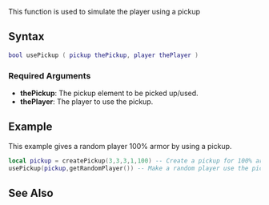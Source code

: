  
{{Server client function}}
This function is used to simulate the player using a pickup

==Syntax== 
<syntaxhighlight lang="lua">
bool usePickup ( pickup thePickup, player thePlayer )    
</syntaxhighlight> 

===Required Arguments=== 
* '''thePickup''': The pickup element to be picked up/used.
* '''thePlayer''': The player to use the pickup.

==Example== 
<section name="Server" class="server" show="true">
This example gives a random player 100% armor by using a pickup.
<syntaxhighlight lang="lua">
local pickup = createPickup(3,3,3,1,100) -- Create a pickup for 100% armor
usePickup(pickup,getRandomPlayer()) -- Make a random player use the pickup (shall recieve 100% armor)
</syntaxhighlight>
</section>

==See Also==
{{Pickup functions}}